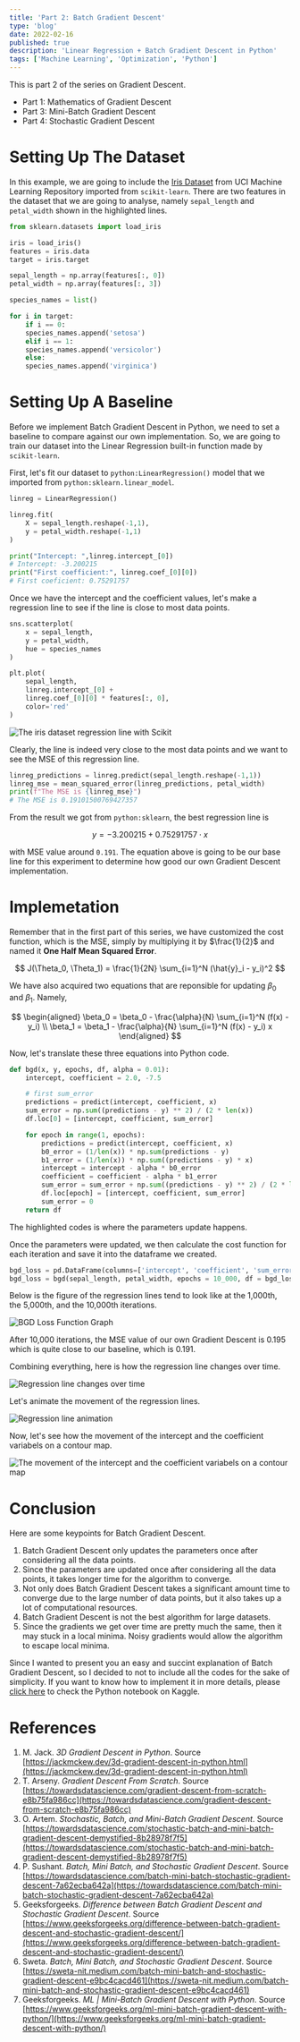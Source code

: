```yaml
---
title: 'Part 2: Batch Gradient Descent'
type: 'blog'
date: 2022-02-16
published: true
description: 'Linear Regression + Batch Gradient Descent in Python'
tags: ['Machine Learning', 'Optimization', 'Python']
---
```



This is part 2 of the series on Gradient Descent.

- <Link to="/blog/part-1-mathematics-of-gradient-descent">
    Part 1: Mathematics of Gradient Descent
  </Link>
- <Link to="/blog/part-3-mini-batch-gradient-descent">
    Part 3: Mini-Batch Gradient Descent
  </Link>
- <Link to="/blog/part-4-stochastic-gradient-descent">
    Part 4: Stochastic Gradient Descent
  </Link>

# Setting Up The Dataset

In this example, we are going to include the [Iris Dataset](https://archive.ics.uci.edu/ml/datasets/iris) from UCI Machine Learning Repository imported from `scikit-learn`.
There are two features in the dataset that we are going to analyse, namely `sepal_length` and `petal_width` shown in the highlighted lines.

```python {7-8}
from sklearn.datasets import load_iris

iris = load_iris()
features = iris.data
target = iris.target

sepal_length = np.array(features[:, 0])
petal_width = np.array(features[:, 3])

species_names = list()

for i in target:
    if i == 0:
    species_names.append('setosa')
    elif i == 1:
    species_names.append('versicolor')
    else:
    species_names.append('virginica')
```

# Setting Up A Baseline

Before we implement Batch Gradient Descent in Python, we need to set a baseline to compare against our own implementation.
So, we are going to train our dataset into the Linear Regression built-in function made by `scikit-learn`.

First, let's fit our dataset to `python:LinearRegression()` model that we imported from `python:sklearn.linear_model`.

```python
linreg = LinearRegression()

linreg.fit(
    X = sepal_length.reshape(-1,1),
    y = petal_width.reshape(-1,1)
)

print("Intercept: ",linreg.intercept_[0])
# Intercept: -3.200215
print("First coefficient:", linreg.coef_[0][0])
# First coeficient: 0.75291757
```

Once we have the intercept and the coefficient values, let's make a regression line to see if the line is close to most data points.

```python
sns.scatterplot(
    x = sepal_length,
    y = petal_width,
    hue = species_names
)

plt.plot(
    sepal_length,
    linreg.intercept_[0] +
    linreg.coef_[0][0] * features[:, 0],
    color='red'
)
```

![The iris dataset regression line with Scikit](./scikit-lr.png)

Clearly, the line is indeed very close to the most data points and we want to see the MSE of this regression line.

```python
linreg_predictions = linreg.predict(sepal_length.reshape(-1,1))
linreg_mse = mean_squared_error(linreg_predictions, petal_width)
print(f"The MSE is {linreg_mse}")
# The MSE is 0.19101500769427357
```

From the result we got from `python:sklearn`, the best regression line is

$$
    y = -3.200215 + 0.75291757 \cdot x
$$

with MSE value around `0.191`. The equation above is going to be our base line for this experiment to determine how good our own Gradient Descent implementation.

# Implemetation

Remember that in the first part of this series, we have customized the cost function, which is the MSE, simply by multiplying it by $\frac{1}{2}$ and named it **One Half Mean Squared Error**.

$$
    J(\Theta_0, \Theta_1) = \frac{1}{2N} \sum_{i=1}^N (\hat{y}_i - y_i)^2
$$

We have also acquired two equations that are reponsible for updating $\beta_0$ and $\beta_1$. Namely,

$$
    \begin{aligned}
        \beta_0 = \beta_0 - \frac{\alpha}{N} \sum_{i=1}^N (f(x) - y_i) \\
        \beta_1 = \beta_1 - \frac{\alpha}{N} \sum_{i=1}^N (f(x) - y_i) x
    \end{aligned}
$$

Now, let's translate these three equations into Python code.

```python {13-14}
def bgd(x, y, epochs, df, alpha = 0.01):
    intercept, coefficient = 2.0, -7.5

    # first sum_error
    predictions = predict(intercept, coefficient, x)
    sum_error = np.sum((predictions - y) ** 2) / (2 * len(x))
    df.loc[0] = [intercept, coefficient, sum_error]

    for epoch in range(1, epochs):
        predictions = predict(intercept, coefficient, x)
        b0_error = (1/len(x)) * np.sum(predictions - y)
        b1_error = (1/len(x)) * np.sum((predictions - y) * x)
        intercept = intercept - alpha * b0_error
        coefficient = coefficient - alpha * b1_error 
        sum_error = sum_error + np.sum((predictions - y) ** 2) / (2 * len(x))
        df.loc[epoch] = [intercept, coefficient, sum_error]
        sum_error = 0
    return df
```

The highlighted codes is where the parameters update happens.

Once the parameters were updated, we then calculate the cost function for each iteration and save it into the dataframe we created.

```python
bgd_loss = pd.DataFrame(columns=['intercept', 'coefficient', 'sum_error'])
bgd_loss = bgd(sepal_length, petal_width, epochs = 10_000, df = bgd_loss)
```

Below is the figure of the regression lines tend to look like at the 1,000th, the 5,000th, and the 10,000th iterations.

![BGD Loss Function Graph](./iterations.png)

After 10,000 iterations, the MSE value of our own Gradient Descent is $0.195$ which is quite close to our baseline, which is $0.191$.

Combining everything, here is how the regression line changes over time.

![Regression line changes over time](./regression-lines.png)

Let's animate the movement of the regression lines.

![Regression line animation](./bgd.gif)

Now, let's see how the movement of the intercept and the coefficient variabels on a contour map.

![The movement of the intercept and the coefficient variabels on a contour map](./contour.png)

# Conclusion

Here are some keypoints for Batch Gradient Descent.

1. Batch Gradient Descent only updates the parameters once after considering all the data points.
2. Since the parameters are updated once after considering all the data points, it takes longer time for the algorithm to converge.
3. Not only does Batch Gradient Descent takes a significant amount time to converge due to the large number of data points, but it also takes up a lot of computational resources.
4. Batch Gradient Descent is not the best algorithm for large datasets.
5. Since the gradients we get over time are pretty much the same, then it may stuck in a local minima. Noisy gradients would allow the algorithm to escape local minima.

Since I wanted to present you an easy and succint explanation of Batch Gradient Descent, so I decided to not to include all the codes for the sake of simplicity.
If you want to know how to implement it in more details, please [click here](https://www.kaggle.com/bijonsetyawan/batch-gradient-descent) to check the Python notebook on Kaggle.

# References

1. M. Jack. _3D Gradient Descent in Python_. Source [https://jackmckew.dev/3d-gradient-descent-in-python.html](https://jackmckew.dev/3d-gradient-descent-in-python.html)
2. T. Arseny. _Gradient Descent From Scratch_. Source [https://towardsdatascience.com/gradient-descent-from-scratch-e8b75fa986cc](https://towardsdatascience.com/gradient-descent-from-scratch-e8b75fa986cc)
3. O. Artem. _Stochastic, Batch, and Mini-Batch Gradient Descent_. Source [https://towardsdatascience.com/stochastic-batch-and-mini-batch-gradient-descent-demystified-8b28978f7f5](https://towardsdatascience.com/stochastic-batch-and-mini-batch-gradient-descent-demystified-8b28978f7f5)
4. P. Sushant. _Batch, Mini Batch, and Stochastic Gradient Descent_. Source [https://towardsdatascience.com/batch-mini-batch-stochastic-gradient-descent-7a62ecba642a](https://towardsdatascience.com/batch-mini-batch-stochastic-gradient-descent-7a62ecba642a)
5. Geeksforgeeks. _Difference between Batch Gradient Descent and Stochastic Gradient Descent_. Source [https://www.geeksforgeeks.org/difference-between-batch-gradient-descent-and-stochastic-gradient-descent/](https://www.geeksforgeeks.org/difference-between-batch-gradient-descent-and-stochastic-gradient-descent/)
6. Sweta. _Batch, Mini Batch, and Stochastic Gradient Descent_. Source [https://sweta-nit.medium.com/batch-mini-batch-and-stochastic-gradient-descent-e9bc4cacd461](https://sweta-nit.medium.com/batch-mini-batch-and-stochastic-gradient-descent-e9bc4cacd461)
7. Geeksforgeeks. _ML | Mini-Batch Gradient Descent with Python_. Source [https://www.geeksforgeeks.org/ml-mini-batch-gradient-descent-with-python/](https://www.geeksforgeeks.org/ml-mini-batch-gradient-descent-with-python/)